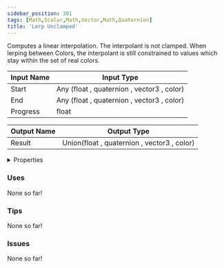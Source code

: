 ```yaml
---
sidebar_position: 301
tags: [Math,Scalar,Math,Vector,Math,Quaternion]
title: 'Lerp Unclamped'
---
```


Computes a linear interpolation. The interpolant is not clamped. When lerping between Colors, the interpolant is still constrained to values which stay within the set of real colors.




<EsbSvg />

| Input Name | Input Type |
|-----------|-----------|
| Start | Any (float , quaternion , vector3 , color) |
| End | Any (float , quaternion , vector3 , color) |
| Progress | float |

| Output Name | Output Type |
|-----------|-----------|
| Result | Union(float , quaternion , vector3 , color) |


<details>
  <summary>Properties</summary>
  <div>
    <div>
    <table>
      <thead>
        <tr>
          <th>Is beta required?</th>
          <th>❌</th>
        </tr>
        <tr>
          <th>Is this chip a trolling risk?</th>
          <th>❌</th>
        </tr>
        <tr>
          <th>Is this chip a role assignment risk?</th>
          <th>❌</th>
        </tr>
        <tr>
          <th>Chip UUID</th>
          <th>6e9219ab-89d2-47e3-a105-562a9a1fddda</th>
        </tr>
      </thead>
    </table>
    </div>
  </div>
</details>

### Uses

None so far!

### Tips

None so far!

### Issues

None so far!